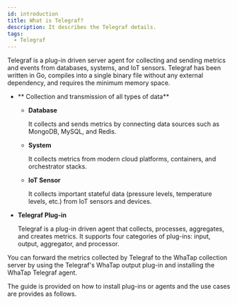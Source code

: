 ```yaml
---
id: introduction
title: What is Telegraf?
description: It describes the Telegraf details.
tags:
  - Telegraf
---
```



Telegraf is a plug-in driven server agent for collecting and sending metrics and events from databases, systems, and IoT sensors. Telegraf has been written in Go, compiles into a single binary file without any external dependency, and requires the minimum memory space.

-   ** Collection and transmission of all types of data**

    -   **Database**

        It collects and sends metrics by connecting data sources such as MongoDB, MySQL, and Redis. 

    -   **System**

        It collects metrics from modern cloud platforms, containers, and orchestrator stacks. 

    -   **IoT Sensor**

        It collects important stateful data (pressure levels, temperature levels, etc.) from IoT sensors and devices.

-   **Telegraf Plug-in**

    Telegraf is a plug-in driven agent that collects, processes, aggregates, and creates metrics. It supports four categories of plug-ins: input, output, aggregator, and processor.

You can forward the metrics collected by Telegraf to the WhaTap collection server by using the Telegraf's WhaTap output plug-in and installing the WhaTap Telegraf agent. 

<ImgLang img='telegraf-sync-structure.png' desc='Telegraf - 와탭 연동 구조' />

The guide is provided on how to install plug-ins or agents and the use cases are provides as follows.

<DocCardList/>
